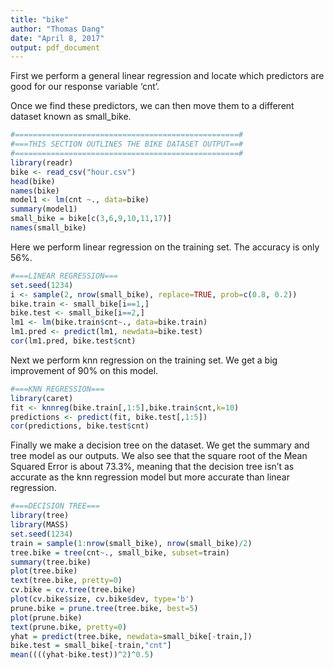 ---
title: "bike"
author: "Thomas Dang"
date: "April 8, 2017"
output: pdf_document
---

First we perform a general linear regression and locate which predictors are good for our response variable 'cnt'.

Once we find these predictors, we can then move them to a different dataset known as small_bike.
```{r}
#==================================================#
#===THIS SECTION OUTLINES THE BIKE DATASET OUTPUT==#
#==================================================#
library(readr)
bike <- read_csv("hour.csv")
head(bike)
names(bike)
model1 <- lm(cnt ~., data=bike)
summary(model1)
small_bike = bike[c(3,6,9,10,11,17)]  
names(small_bike)
```

Here we perform linear regression on the training set. The accuracy is only 56%.
```{r}
#===LINEAR REGRESSION===
set.seed(1234)
i <- sample(2, nrow(small_bike), replace=TRUE, prob=c(0.8, 0.2))
bike.train <- small_bike[i==1,]
bike.test <- small_bike[i==2,]
lm1 <- lm(bike.train$cnt~., data=bike.train)
lm1.pred <- predict(lm1, newdata=bike.test)
cor(lm1.pred, bike.test$cnt)
```

Next we perform knn regression on the training set. We get a big improvement of 90% on this model.
```{r}
#===KNN REGRESSION===
library(caret)
fit <- knnreg(bike.train[,1:5],bike.train$cnt,k=10)
predictions <- predict(fit, bike.test[,1:5])
cor(predictions, bike.test$cnt)
```

Finally we make a decision tree on the dataset. We get the summary and tree model as our outputs. We also see that the square root of the Mean Squared Error is about 73.3%, meaning that the decision tree isn't as accurate as the knn regression model but more accurate
than linear regression.
```{r}
#===DECISION TREE===
library(tree)
library(MASS)
set.seed(1234)
train = sample(1:nrow(small_bike), nrow(small_bike)/2)
tree.bike = tree(cnt~., small_bike, subset=train)
summary(tree.bike)
plot(tree.bike)
text(tree.bike, pretty=0)
cv.bike = cv.tree(tree.bike)
plot(cv.bike$size, cv.bike$dev, type='b')
prune.bike = prune.tree(tree.bike, best=5)
plot(prune.bike)
text(prune.bike, pretty=0)
yhat = predict(tree.bike, newdata=small_bike[-train,])
bike.test = small_bike[-train,"cnt"]
mean((((yhat-bike.test))^2)^0.5)
```

